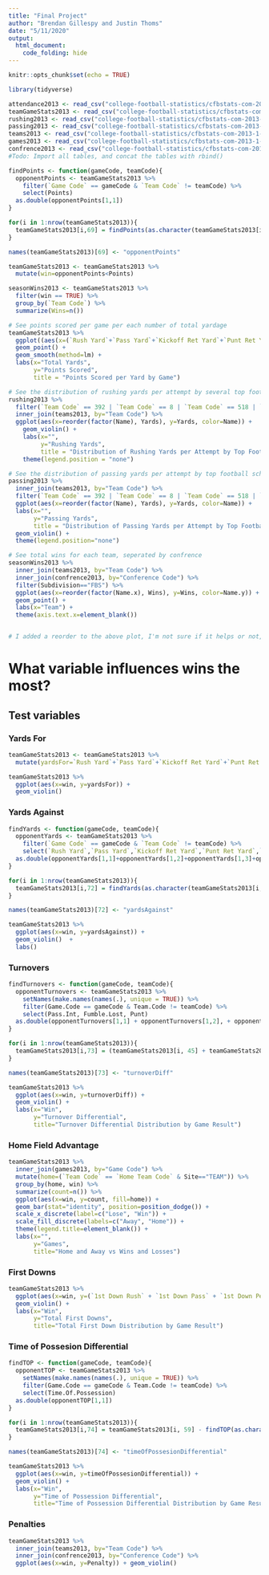 ---
title: "Final Project"
author: "Brendan Gillespy and Justin Thoms"
date: "5/11/2020"
output: 
  html_document:
    code_folding: hide
---


```{r setup, include=FALSE}
knitr::opts_chunk$set(echo = TRUE)
```

```{r libraries, message=FALSE}
library(tidyverse)
```


```{r tables, message=FALSE}
attendance2013 <- read_csv("college-football-statistics/cfbstats-com-2013-1-5-20/game-statistics.csv")
teamGameStats2013 <- read_csv("college-football-statistics/cfbstats-com-2013-1-5-20/team-game-statistics.csv")
rushing2013 <- read_csv("college-football-statistics/cfbstats-com-2013-1-5-20/rush.csv")
passing2013 <- read_csv("college-football-statistics/cfbstats-com-2013-1-5-20/pass.csv")
teams2013 <- read_csv("college-football-statistics/cfbstats-com-2013-1-5-20/team.csv")
games2013 <- read_csv("college-football-statistics/cfbstats-com-2013-1-5-20/game.csv")
confrence2013 <- read_csv("college-football-statistics/cfbstats-com-2013-1-5-20/conference.csv")
#Todo: Import all tables, and concat the tables with rbind()
```   

```{r organizeData}
findPoints <- function(gameCode, teamCode){
  opponentPoints <- teamGameStats2013 %>%
    filter(`Game Code` == gameCode & `Team Code` != teamCode) %>%
    select(Points)
  as.double(opponentPoints[1,1])
}

for(i in 1:nrow(teamGameStats2013)){
  teamGameStats2013[i,69] = findPoints(as.character(teamGameStats2013[i,2]), as.double(teamGameStats2013[i,1]))
}

names(teamGameStats2013)[69] <- "opponentPoints"

teamGameStats2013 <- teamGameStats2013 %>%
  mutate(win=opponentPoints<Points)

seasonWins2013 <- teamGameStats2013 %>%
  filter(win == TRUE) %>%
  group_by(`Team Code`) %>%
  summarize(Wins=n())
```

```{r graph}
# See points scored per game per each number of total yardage
teamGameStats2013 %>%
  ggplot((aes(x=(`Rush Yard`+`Pass Yard`+`Kickoff Ret Yard`+`Punt Ret Yard`+`Misc Ret Yard`+`Int Ret Yard`+`Fum Ret Yard`), y=Points))) +
  geom_point() +
  geom_smooth(method=lm) +
  labs(x="Total Yards",
       y="Points Scored",
       title = "Points Scored per Yard by Game")

# See the distribution of rushing yards per attempt by several top football schools
rushing2013 %>%
  filter(`Team Code` == 392 | `Team Code` == 8 | `Team Code` == 518 | `Team Code` == 147 | `Team Code` == 365 | `Team Code` == 522) %>%
  inner_join(teams2013, by="Team Code") %>%
  ggplot(aes(x=reorder(factor(Name), Yards), y=Yards, color=Name)) +
    geom_violin() +
    labs(x="",
         y="Rushing Yards",
         title = "Distribution of Rushing Yards per Attempt by Top Football Schools") +
    theme(legend.position = "none")

# See the distribution of passing yards per attempt by top football schools
passing2013 %>%
  inner_join(teams2013, by="Team Code") %>%
  filter(`Team Code` == 392 | `Team Code` == 8 | `Team Code` == 518 | `Team Code` == 147 | `Team Code` == 365 | `Team Code` == 522) %>%
  ggplot(aes(x=reorder(factor(Name), Yards), y=Yards, color=Name)) + 
  labs(x="",
       y="Passing Yards",
       title = "Distribution of Passing Yards per Attempt by Top Football Schools") + 
  geom_violin() + 
  theme(legend.position="none")

# See total wins for each team, seperated by confrence
seasonWins2013 %>%
  inner_join(teams2013, by="Team Code") %>%
  inner_join(confrence2013, by="Conference Code") %>%
  filter(Subdivision=="FBS") %>%
  ggplot(aes(x=reorder(factor(Name.x), Wins), y=Wins, color=Name.y)) +
  geom_point() +
  labs(x="Team") +
  theme(axis.text.x=element_blank())


# I added a reorder to the above plot, I'm not sure if it helps or not, I just couldn't come to any conclusions from the graph before.
```

# What variable influences wins the most?

## Test variables {.tabset}


### Yards For

```{r yardsFor}
teamGameStats2013 <- teamGameStats2013 %>%
  mutate(yardsFor=`Rush Yard`+`Pass Yard`+`Kickoff Ret Yard`+`Punt Ret Yard`+`Misc Ret Yard`+`Int Ret Yard`+`Fum Ret Yard`)

teamGameStats2013 %>%
  ggplot(aes(x=win, y=yardsFor)) + 
  geom_violin()
```


### Yards Against

```{r yardsAgainst}
findYards <- function(gameCode, teamCode){
  opponentYards <- teamGameStats2013 %>%
    filter(`Game Code` == gameCode & `Team Code` != teamCode) %>%
    select(`Rush Yard`,`Pass Yard`,`Kickoff Ret Yard`,`Punt Ret Yard`,`Misc Ret Yard`,`Int Ret Yard`,`Fum Ret Yard`)
  as.double(opponentYards[1,1]+opponentYards[1,2]+opponentYards[1,3]+opponentYards[1,4]+opponentYards[1,5]+opponentYards[1,6]+opponentYards[1,7])
}

for(i in 1:nrow(teamGameStats2013)){
  teamGameStats2013[i,72] = findYards(as.character(teamGameStats2013[i,2]), as.double(teamGameStats2013[i,1]))
}

names(teamGameStats2013)[72] <- "yardsAgainst"

teamGameStats2013 %>%
  ggplot(aes(x=win, y=yardsAgainst)) + 
  geom_violin()  +
  labs()
```

### Turnovers

```{r turnovers}
findTurnovers <- function(gameCode, teamCode){
  opponentTurnovers <- teamGameStats2013 %>%
    setNames(make.names(names(.), unique = TRUE)) %>%
    filter(Game.Code == gameCode & Team.Code != teamCode) %>%
    select(Pass.Int, Fumble.Lost, Punt)
  as.double(opponentTurnovers[1,1] + opponentTurnovers[1,2], + opponentTurnovers[1,3])
}

for(i in 1:nrow(teamGameStats2013)){
  teamGameStats2013[i,73] = (teamGameStats2013[i, 45] + teamGameStats2013[i, 10] + teamGameStats2013[i, 37]) - findTurnovers(as.character(teamGameStats2013[i,2]), as.double(teamGameStats2013[i,1]))
}

names(teamGameStats2013)[73] <- "turnoverDiff"

teamGameStats2013 %>%
  ggplot(aes(x=win, y=turnoverDiff)) + 
  geom_violin() +
  labs(x="Win",
       y="Turnover Differential",
       title="Turnover Differential Distribution by Game Result")
```



### Home Field Advantage

```{r homeFieldAdvantage}
teamGameStats2013 %>%
  inner_join(games2013, by="Game Code") %>%
  mutate(home=(`Team Code` == `Home Team Code` & Site=="TEAM")) %>%
  group_by(home, win) %>%
  summarize(count=n()) %>%
  ggplot(aes(x=win, y=count, fill=home)) + 
  geom_bar(stat="identity", position=position_dodge()) + 
  scale_x_discrete(label=c("Lose", "Win")) +
  scale_fill_discrete(labels=c("Away", "Home")) +
  theme(legend.title=element_blank()) +
  labs(x="",
       y="Games",
       title="Home and Away vs Wins and Losses")
```



### First Downs

```{r firstDowns}
teamGameStats2013 %>%
  ggplot(aes(x=win, y=(`1st Down Rush` + `1st Down Pass` + `1st Down Penalty`))) + 
  geom_violin() +
  labs(x="Win",
       y="Total First Downs",
       title="Total First Down Distribution by Game Result")
```



### Time of Possesion Differential

```{r timeOfPossession}
findTOP <- function(gameCode, teamCode){
  opponentTOP <- teamGameStats2013 %>%
    setNames(make.names(names(.), unique = TRUE)) %>%
    filter(Game.Code == gameCode & Team.Code != teamCode) %>%
    select(Time.Of.Possession)
  as.double(opponentTOP[1,1])
}

for(i in 1:nrow(teamGameStats2013)){
  teamGameStats2013[i,74] = teamGameStats2013[i, 59] - findTOP(as.character(teamGameStats2013[i,2]), as.double(teamGameStats2013[i,1]))
}

names(teamGameStats2013)[74] <- "timeOfPossesionDifferential"

teamGameStats2013 %>%
  ggplot(aes(x=win, y=timeOfPossesionDifferential)) + 
  geom_violin() +
  labs(x="Win",
       y="Time of Possession Differential",
       title="Time of Possession Differential Distribution by Game Result")
```



### Penalties

```{r penalties}
teamGameStats2013 %>%
  inner_join(teams2013, by="Team Code") %>%
  inner_join(confrence2013, by="Conference Code") %>%
  ggplot(aes(x=win, y=Penalty)) + geom_violin()
```

